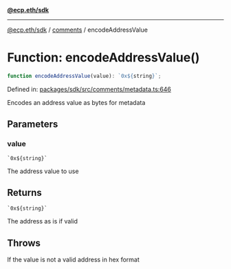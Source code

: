 [**@ecp.eth/sdk**](../../index.mdx)

***

[@ecp.eth/sdk](/sdk-reference/index.mdx) / [comments](/sdk-reference/comments/index.mdx) / encodeAddressValue

# Function: encodeAddressValue()

```ts
function encodeAddressValue(value): `0x${string}`;
```

Defined in: [packages/sdk/src/comments/metadata.ts:646](https://github.com/ecp-eth/comments-monorepo/blob/main/packages/sdk/src/comments/metadata.ts#L646)

Encodes an address value as bytes for metadata

## Parameters

### value

`` `0x${string}` ``

The address value to use

## Returns

`` `0x${string}` ``

The address as is if valid

## Throws

If the value is not a valid address in hex format

